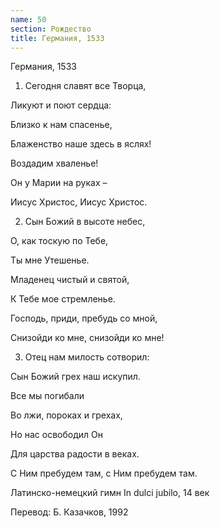 ```yaml
---
name: 50
section: Рождество
title: Германия, 1533
---
```

Германия, 1533


1. Сегодня славят все Творца,

Ликуют и поют сердца:

Близко к нам спасенье,

Блаженство наше здесь в яслях!

Воздадим хваленье!

Он у Марии на руках –

Иисус Христос, Иисус Христос.


2. Сын Божий в высоте небес,

О, как тоскую по Тебе,

Ты мне Утешенье.

Младенец чистый и святой,

К Тебе мое стремленье.

Господь, приди, пребудь со мной,

Снизойди ко мне, снизойди ко мне!


3. Отец нам милость сотворил:

Сын Божий грех наш искупил.

Все мы погибали

Во лжи, пороках и грехах,

Но нас освободил Он

Для царства радости в веках.

С Ним пребудем там, с Ним пребудем там.


Латинско-немецкий гимн In dulci jubilo, 14 век

Перевод: Б. Казачков, 1992